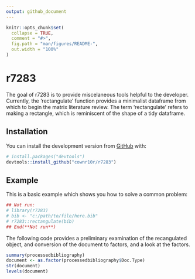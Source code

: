 ```yaml
---
output: github_document
---
```


<!-- README.md is generated from README.Rmd. Please edit that file -->

```r
knitr::opts_chunk$set(
  collapse = TRUE,
  comment = "#>",
  fig.path = "man/figures/README-",
  out.width = "100%"
)
```
# r7283

<!-- badges: start -->
<!-- badges: end -->

The goal of r7283 is to provide miscelaneous tools helpful to the developer. Currently, the 'rectangulate' function provides
a minimalist dataframe from which to begin the matrix literature review. The term 'rectangulate' refers to making a rectangle, which is reminiscent of the shape of a tidy dataframe.

## Installation

You can install the development version from [GitHub](https://github.com/) with:

```r
# install.packages("devtools")
devtools::install_github("cownr10r/r7283")
```
## Example

This is a basic example which shows you how to solve a common problem:

```r
## Not run:
# library(r7283)
# bib <- "c:/path/to/file/here.bib"
# r7283::rectangulate(bib)
## End(**Not run**)
```

The following code provides a preliminary examination of the recangulated object, and conversion of the document to factors, and a look at the factors.

```r
summary(processedbibliography)
document <- as.factor(processedbibliography$Doc.Type)
str(document)
levels(document)
```


